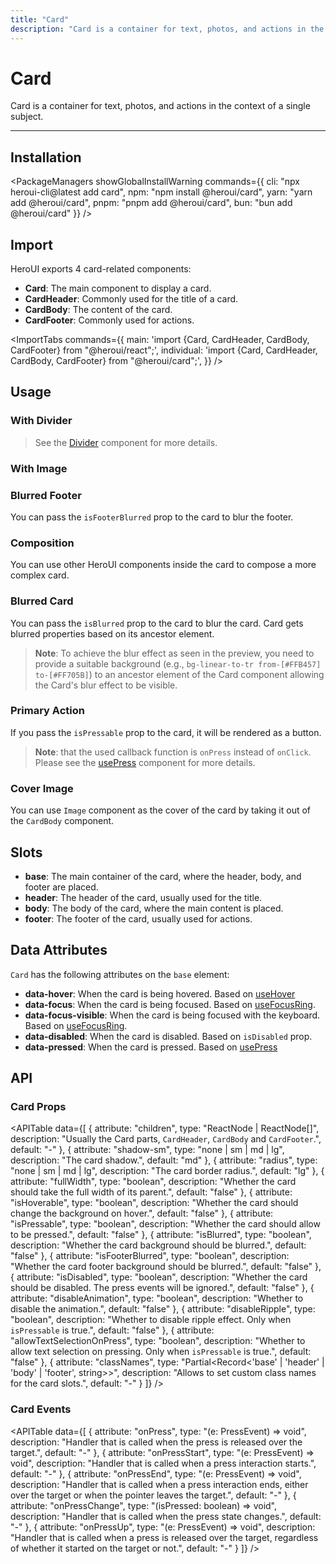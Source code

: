 ```yaml
---
title: "Card"
description: "Card is a container for text, photos, and actions in the context of a single subject."
---
```



# Card

Card is a container for text, photos, and actions in the context of a single subject.

<ComponentLinks component="card" />

---

<CarbonAd/>

## Installation

<PackageManagers
  showGlobalInstallWarning
  commands={{
    cli: "npx heroui-cli@latest add card",
    npm: "npm install @heroui/card",
    yarn: "yarn add @heroui/card",
    pnpm: "pnpm add @heroui/card",
    bun: "bun add @heroui/card"
  }}
/>


## Import

HeroUI exports 4 card-related components:

- **Card**: The main component to display a card.
- **CardHeader**: Commonly used for the title of a card.
- **CardBody**: The content of the card.
- **CardFooter**: Commonly used for actions.

<ImportTabs
  commands={{
    main: 'import {Card, CardHeader, CardBody, CardFooter} from "@heroui/react";',
    individual: 'import {Card, CardHeader, CardBody, CardFooter} from "@heroui/card";',
  }}
/>

## Usage

<CodeDemo isPreviewCentered title="Usage" files={cardContent.usage} />

### With Divider

<CodeDemo isPreviewCentered title="With Divider" files={cardContent.divider} />

> See the [Divider](/docs/components/divider) component for more details.

### With Image

<CodeDemo isPreviewCentered title="With Image" files={cardContent.image} />

### Blurred Footer

You can pass the `isFooterBlurred` prop to the card to blur the footer.

<CodeDemo isPreviewCentered title="Blurred Footer" files={cardContent.blurredFooter} />

### Composition

You can use other HeroUI components inside the card to compose a more complex card.

<CodeDemo isPreviewCentered title="Composition" files={cardContent.composition} />

### Blurred Card

You can pass the `isBlurred` prop to the card to blur the card. Card gets blurred properties based on its ancestor element.

> **Note**: To achieve the blur effect as seen in the preview, you need to provide a suitable background (e.g., `bg-linear-to-tr from-[#FFB457] to-[#FF705B]`) to an ancestor element of the Card component allowing the Card's blur effect to be visible.

<CodeDemo isGradientBox title="Blurred Card" files={cardContent.blurred} />

### Primary Action

If you pass the `isPressable` prop to the card, it will be rendered as a button.

<CodeDemo title="Primary Action" files={cardContent.primaryAction} />

> **Note**: that the used callback function is `onPress` instead of `onClick`. Please see the [usePress](https://react-spectrum.adobe.com/react-aria/usePress.html#usepress) component for more details.

### Cover Image

You can use `Image` component as the cover of the card by taking it out of the `CardBody` component.

<CodeDemo title="Cover Image" files={cardContent.coverImage} />

<Spacer y={4} />

## Slots

- **base**:
  The main container of the card, where the header, body, and footer are placed.
- **header**:
  The header of the card, usually used for the title.
- **body**:
  The body of the card, where the main content is placed.
- **footer**:
  The footer of the card, usually used for actions.

<Spacer y={4} />

## Data Attributes

`Card` has the following attributes on the `base` element:

- **data-hover**:
  When the card is being hovered. Based on [useHover](https://react-spectrum.adobe.com/react-aria/useHover.html)
- **data-focus**:
  When the card is being focused. Based on [useFocusRing](https://react-spectrum.adobe.com/react-aria/useFocusRing.html).
- **data-focus-visible**:
  When the card is being focused with the keyboard. Based on [useFocusRing](https://react-spectrum.adobe.com/react-aria/useFocusRing.html).
- **data-disabled**:
  When the card is disabled. Based on `isDisabled` prop.
- **data-pressed**:
  When the card is pressed. Based on [usePress](https://react-spectrum.adobe.com/react-aria/usePress.html)

<Spacer y={4} />

## API

### Card Props

<APITable
  data={[
    {
      attribute: "children",
      type: "ReactNode | ReactNode[]",
      description: "Usually the Card parts, `CardHeader`, `CardBody` and `CardFooter`.",
      default: "-"
    },
    {
      attribute: "shadow-sm",
      type: "none | sm | md | lg",
      description: "The card shadow.",
      default: "md"
    },
    {
      attribute: "radius",
      type: "none | sm | md | lg",
      description: "The card border radius.",
      default: "lg"
    },
    {
      attribute: "fullWidth",
      type: "boolean",
      description: "Whether the card should take the full width of its parent.",
      default: "false"
    },
    {
      attribute: "isHoverable",
      type: "boolean",
      description: "Whether the card should change the background on hover.",
      default: "false"
    },
    {
      attribute: "isPressable",
      type: "boolean",
      description: "Whether the card should allow to be pressed.",
      default: "false"
    },
    {
      attribute: "isBlurred",
      type: "boolean",
      description: "Whether the card background should be blurred.",
      default: "false"
    },
    {
      attribute: "isFooterBlurred",
      type: "boolean",
      description: "Whether the card footer background should be blurred.",
      default: "false"
    },
    {
      attribute: "isDisabled",
      type: "boolean",
      description: "Whether the card should be disabled. The press events will be ignored.",
      default: "false"
    },
    {
      attribute: "disableAnimation",
      type: "boolean",
      description: "Whether to disable the animation.",
      default: "false"
    },
    {
      attribute: "disableRipple",
      type: "boolean",
      description: "Whether to disable ripple effect. Only when `isPressable` is true.",
      default: "false"
    },
    {
      attribute: "allowTextSelectionOnPress",
      type: "boolean",
      description: "Whether to allow text selection on pressing. Only when `isPressable` is true.",
      default: "false"
    },
    {
      attribute: "classNames",
      type: "Partial<Record<'base' | 'header' | 'body' | 'footer', string>>",
      description: "Allows to set custom class names for the card slots.",
      default: "-"
    }
  ]}
/>

### Card Events

<APITable
  data={[
    {
      attribute: "onPress",
      type: "(e: PressEvent) => void",
      description: "Handler that is called when the press is released over the target.",
      default: "-"
    },
    {
      attribute: "onPressStart",
      type: "(e: PressEvent) => void",
      description: "Handler that is called when a press interaction starts.",
      default: "-"
    },
    {
      attribute: "onPressEnd",
      type: "(e: PressEvent) => void",
      description: "Handler that is called when a press interaction ends, either over the target or when the pointer leaves the target.",
      default: "-"
    },
    {
      attribute: "onPressChange",
      type: "(isPressed: boolean) => void",
      description: "Handler that is called when the press state changes.",
      default: "-"
    },
    {
      attribute: "onPressUp",
      type: "(e: PressEvent) => void",
      description: "Handler that is called when a press is released over the target, regardless of whether it started on the target or not.",
      default: "-"
    }
  ]}
/>
